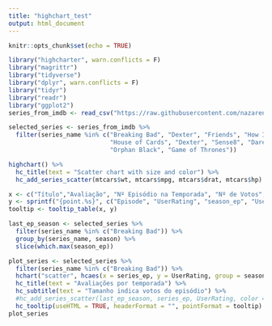 ```yaml
---
title: "highchart_test"
output: html_document
---
```


```r
knitr::opts_chunk$set(echo = TRUE)
```

```r
library("highcharter", warn.conflicts = F)
library("magrittr")
library("tidyverse")
library("dplyr", warn.conflicts = F)
library("tidyr")
library("readr")
library("ggplot2")
series_from_imdb <- read_csv("https://raw.githubusercontent.com/nazareno/imdb-series/master/data/series_from_imdb.csv")
```

```r
selected_series <- series_from_imdb %>% 
  filter(series_name %in% c("Breaking Bad", "Dexter", "Friends", "How I Met Your Mother", "Black Mirror",
                            "House of Cards", "Dexter", "Sense8", "Daredevil", "Homeland",
                            "Orphan Black", "Game of Thrones"))
```

```r
highchart() %>% 
  hc_title(text = "Scatter chart with size and color") %>% 
  hc_add_series_scatter(mtcars$wt, mtcars$mpg, mtcars$drat, mtcars$hp)
```


```r
x <- c("Título","Avaliação", "Nº Episódio na Temporada", "Nº de Votos", "r10")
y <- sprintf("{point.%s}", c("Episode", "UserRating", "season_ep", "UserVotes", "r10"))
tooltip <- tooltip_table(x, y)

last_ep_season <- selected_series %>%
  filter(series_name %in% c("Breaking Bad")) %>%
  group_by(series_name, season) %>%
  slice(which.max(season_ep))

plot_series <- selected_series %>%
  filter(series_name %in% c("Breaking Bad")) %>%
  hchart("scatter", hcaes(x = series_ep, y = UserRating, group = season, size = UserVotes)) %>%
  hc_title(text = "Avaliações por temporada") %>%
  hc_subtitle(text = "Tamanho indica votos do episódio") %>%
  #hc_add_series_scatter(last_ep_season, series_ep, UserRating, color = "red") %>%
  hc_tooltip(useHTML = TRUE, headerFormat = "", pointFormat = tooltip)
plot_series

```


